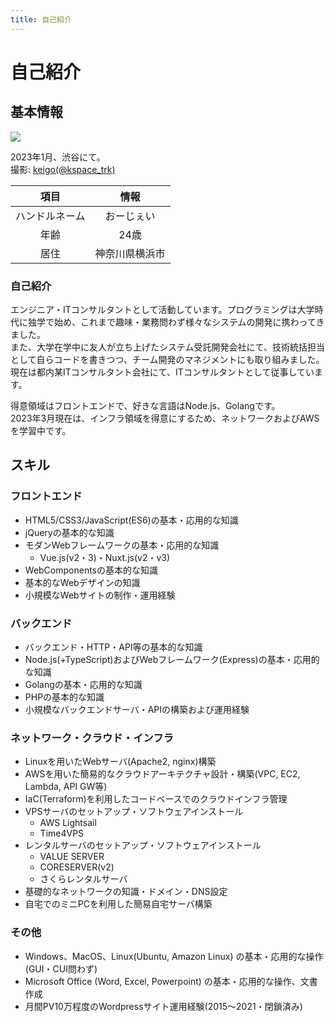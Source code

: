 ```yaml
---
title: 自己紹介
---
```


# 自己紹介

## 基本情報

<div style={{textAlign: 'center'}}>
    <img src="/img/portrait.jpg" />
    <p>2023年1月、渋谷にて。<br />
        撮影: <a href="https://twitter.com/kspace_trk">keigo(@kspace_trk)</a>
    </p>
</div>

| 項目 | 情報 |
| :----: | :----: |
| ハンドルネーム | おーじぇい |
| 年齢 | 24歳 |
| 居住 | 神奈川県横浜市 |

### 自己紹介

エンジニア・ITコンサルタントとして活動しています。プログラミングは大学時代に独学で始め、これまで趣味・業務問わず様々なシステムの開発に携わってきました。  
また、大学在学中に友人が立ち上げたシステム受託開発会社にて、技術統括担当として自らコードを書きつつ、チーム開発のマネジメントにも取り組みました。  
現在は都内某ITコンサルタント会社にて、ITコンサルタントとして従事しています。

得意領域はフロントエンドで、好きな言語はNode.js、Golangです。  
2023年3月現在は、インフラ領域を得意にするため、ネットワークおよびAWSを学習中です。

## スキル

### フロントエンド

- HTML5/CSS3/JavaScript(ES6)の基本・応用的な知識
- jQueryの基本的な知識
- モダンWebフレームワークの基本・応用的な知識
  - Vue.js(v2・3)・Nuxt.js(v2・v3)
- WebComponentsの基本的な知識
- 基本的なWebデザインの知識
- 小規模なWebサイトの制作・運用経験

### バックエンド

- バックエンド・HTTP・API等の基本的な知識
- Node.js(+TypeScript)およびWebフレームワーク(Express)の基本・応用的な知識
- Golangの基本・応用的な知識
- PHPの基本的な知識
- 小規模なバックエンドサーバ・APIの構築および運用経験

### ネットワーク・クラウド・インフラ

- Linuxを用いたWebサーバ(Apache2, nginx)構築
- AWSを用いた簡易的なクラウドアーキテクチャ設計・構築(VPC, EC2, Lambda, API GW等)
- IaC(Terraform)を利用したコードベースでのクラウドインフラ管理
- VPSサーバのセットアップ・ソフトウェアインストール
  - AWS Lightsail
  - Time4VPS
- レンタルサーバのセットアップ・ソフトウェアインストール
  - VALUE SERVER
  - CORESERVER(v2)
  - さくらレンタルサーバ
- 基礎的なネットワークの知識・ドメイン・DNS設定
- 自宅でのミニPCを利用した簡易自宅サーバ構築

### その他

- Windows、MacOS、Linux(Ubuntu, Amazon Linux) の基本・応用的な操作(GUI・CUI問わず)
- Microsoft Office (Word, Excel, Powerpoint) の基本・応用的な操作、文書作成
- 月間PV10万程度のWordpressサイト運用経験(2015〜2021・閉鎖済み)
